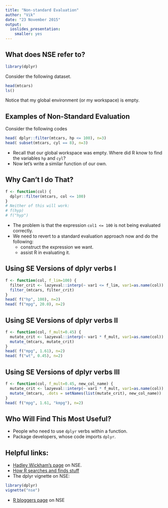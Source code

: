 ```yaml
---
title: "Non-standard Evaluation"
author: "Vik"
date: "23 November 2015"
output: 
  ioslides_presentation: 
    smaller: yes
---
```


## What does NSE refer to?

```r
library(dplyr)
```

Consider the following dataset.
```r
head(mtcars)
ls()
```
Notice that my global environment (or my workspace) is empty.

## Examples of Non-Standard Evaluation
Consider the following codes
```r
head( dplyr::filter(mtcars, hp <= 100), n=3)
head( subset(mtcars, cyl == 8), n=3)
```

* Recall that our global workspace was empty. Where did R know to find the variables 
`hp` and `cyl`?
* Now let's write a similar function of our own.

## Why Can't I do That?

```r
f <- function(col) {
  dplyr::filter(mtcars, col <= 100)
}
# Neither of this will work:
# f(hyp)
# f("hyp")
```

* The problem is that the expression `col1 <= 100` is not being evaluated correctly.
* We need to revert to a standard evaluation approach now and do the following:
    * construct the expression we want.
    * assist R in evaluating it.

## Using SE Versions of dplyr verbs I
```r
f <- function(col, f_lim=100) {
  filter_crit <- lazyeval::interp(~ var1 <= f_lim, var1=as.name(col))
  filter_(mtcars, filter_crit)
}
head( f("hp", 100), n=2)
head( f("mpg", 20.0), n=2)
```

## Using SE Versions of dplyr verbs II
```r
f <- function(col, f_mult=0.45) {
  mutate_crit <- lazyeval::interp(~ var1 * f_mult, var1=as.name(col))
  mutate_(mtcars, mutate_crit)
}
head( f("mpg", 1.61), n=2)
head( f("wt", 0.45), n=2)
```

## Using SE Versions of dplyr verbs III
```r
f <- function(col, f_mult=0.45, new_col_name) {
  mutate_crit <- lazyeval::interp(~ var1 * f_mult, var1=as.name(col))
  mutate_(mtcars, .dots = setNames(list(mutate_crit), new_col_name))
}
head( f("mpg", 1.61, "kmpg"), n=2)
```

## Who Will Find This Most Useful?

* People who need to use `dplyr` verbs within a function.
* Package developers, whose code imports `dplyr`.

## Helpful links:

* [Hadley Wickham's page](http://adv-r.had.co.nz/Functional-programming.html) on NSE.
* [How R searches and finds stuff](http://blog.obeautifulcode.com/R/How-R-Searches-And-Finds-Stuff/)
* The dplyr vignette on NSE: 
```r
library(dplyr)
vignette("nse")
```
* [R bloggers page](http://www.r-bloggers.com/using-mutate-from-dplyr-inside-a-function-getting-around-non-standard-evaluation/) on NSE
